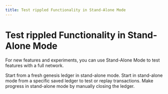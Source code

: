 ```yaml
---
title: Test rippled Functionality in Stand-Alone Mode 
---
```


# Test rippled Functionality in Stand-Alone Mode

For new features and experiments, you can use Stand-Alone Mode to test features with a full network.

<XRPLCardDeck cols="2/3">
  <DeckCard title="Start a New Genesis Ledger in Stand-Alone Mode" to="start-a-new-genesis-ledger-in-stand-alone-mode.md">
    Start from a fresh genesis ledger in stand-alone mode.
  </DeckCard>
  <DeckCard title="Load a Saved Ledger in Stand-Alone Mode" to="load-a-saved-ledger-in-stand-alone-mode.md">
    Start in stand-alone mode from a specific saved ledger to test or replay transactions.
  </DeckCard>
  <DeckCard title="Advance the Ledger in Stand-Alone Mode" to="advance-the-ledger-in-stand-alone-mode.md">
    Make progress in stand-alone mode by manually closing the ledger.
  </DeckCard>
</XRPLCardDeck>
